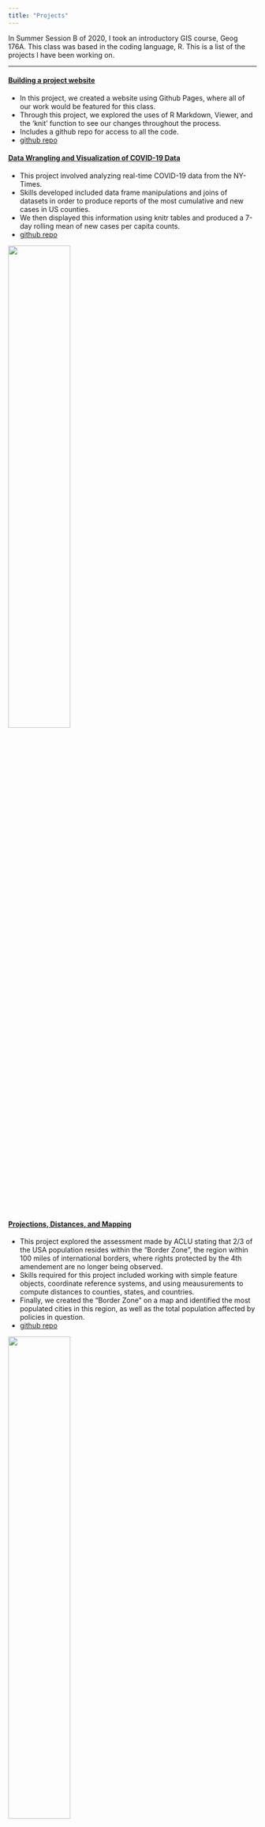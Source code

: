 ```yaml
---
title: "Projects"
---
```


In Summer Session B of 2020, I took an introductory GIS course, Geog 176A. This class was based in the coding language, R. This is a list of the projects I have been working on. 

*****

#### [Building a project website](https://ktakeuchi2.github.io/)

- In this project, we created a website using Github Pages, where all of our work would be featured for this class.
- Through this project, we explored the uses of R Markdown, Viewer, and the 'knit' function to see our changes throughout the process.
- Includes a github repo for access to all the code.
- [github repo](https://github.com/ktakeuchi2/ktakeuchi2.github.io)



#### [Data Wrangling and Visualization of COVID-19 Data](https://ktakeuchi2.github.io/geog-176A-labs/lab02.html)

- This project involved analyzing real-time COVID-19 data from the NY-Times. 
- Skills developed included data frame manipulations and joins of datasets in order to produce reports of the most cumulative and new cases in US counties. 
- We then displayed this information using knitr tables and produced a 7-day rolling mean of new cases per capita counts.
- [github repo](https://github.com/ktakeuchi2/geog-176A-labs/blob/master/docs/lab02.Rmd)

![](img/four-states-7-day-rolling-mean.png){width="50%"}


#### [Projections, Distances, and Mapping](https://ktakeuchi2.github.io/geog-176A-labs/lab-03.html)

- This project explored the assessment made by ACLU stating that 2/3 of the USA population resides within the "Border Zone", the region within 100 miles of international borders, where rights protected by the 4th amendement are no longer being observed.
- Skills required for this project included working with simple feature objects, coordinate reference systems, and using meausurements to compute distances to counties, states, and countries.
- Finally, we created the "Border Zone" on a map and identified the most populated cities in this region, as well as the total population affected by policies in question.
- [github repo](https://github.com/ktakeuchi2/geog-176A-labs/blob/master/docs/lab-03.Rmd)

![](../geog-176A-labs/img/lab03_us_border_zone.png){width="50%"}


#### [Tesselations, Spatial Joins, and Point-in-Polygon of Dam Information](https://ktakeuchi2.github.io/geog-176A-labs/lab-04.html)

- This project addresses dam distribution and purposes across the USA using data from the US Army Corp of Engineers National Dam Inventory.
- We explored the uses of different tesselations (voronoi, triangulated, gridded, and hexagonal) and how they vary visually.
- We then used point-in-polygon functions to analyze dam distribution and purpose. 
- [github repo](https://github.com/ktakeuchi2/geog-176A-labs/blob/master/docs/lab-04.Rmd)


#### [Raster Analysis of Flooding near Palo, Iowa](https://ktakeuchi2.github.io/geog-176A-labs/lab05)

- This project addresses the issues of flooding near Palo, Iowa.
- Skills include categorization of raster data to create stacked flood images from multiple methods. These included using Landsat images and manipulating Landsat RGB channels to highlight visual features in the images, creating thresholds for surface water flooding (NDVI, NDWI, MNDWI, WRI, and SWI), and through supervised and unsupervised classification using kmeans algorithms.
- The flooding area was then mapped using mapview to create an interactive map.
- [github repo](https://github.com/ktakeuchi2/geog-176A-labs/blob/master/docs/lab-05.Rmd)

![](../geog-176A-labs/img/lab05_total_flood.png){width="50%"}

#### [Terrain Analysis of Santa Barbara](https://ktakeuchi2.github.io/geog-176A-labs/lab-06.html)

- This project seeks to identify buildings affected in Santa Barbara due to the flooding along Mission Creek.
- Whitebox is used to create rasters of the hillshade, and HAND (Height Above Nearest Drainage), which allows us to identify elevation levels affected by flooding, the buildings on these levels, as well as lower levels also impacted. 
- We then created a FIM (Flooding Inundation Map) Library for the Mission Creek Basin to create a flood warning system.
- [github repo](https://github.com/ktakeuchi2/geog-176A-labs/blob/master/docs/lab-06.Rmd)

![](img/mission_creek_flood.png){width="50%"}
